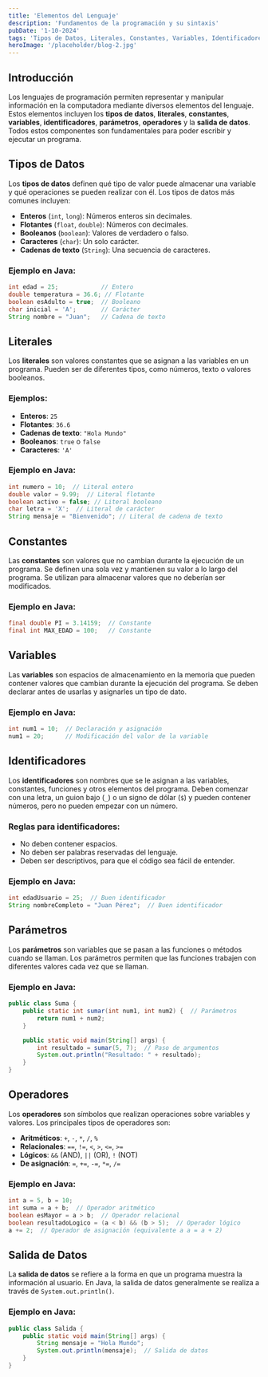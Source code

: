 ---
title: 'Elementos del Lenguaje'
description: 'Fundamentos de la programación y su sintaxis'
pubDate: '1-10-2024'
tags: 'Tipos de Datos, Literales, Constantes, Variables, Identificadores, Parámetros, Operadores, Salida de Datos, Programación, Java'
heroImage: '/placeholder/blog-2.jpg'
---

## Introducción

Los lenguajes de programación permiten representar y manipular información en la computadora mediante diversos elementos del lenguaje. Estos elementos incluyen los **tipos de datos**, **literales**, **constantes**, **variables**, **identificadores**, **parámetros**, **operadores** y la **salida de datos**. Todos estos componentes son fundamentales para poder escribir y ejecutar un programa.

## Tipos de Datos

Los **tipos de datos** definen qué tipo de valor puede almacenar una variable y qué operaciones se pueden realizar con él. Los tipos de datos más comunes incluyen:

- **Enteros** (`int`, `long`): Números enteros sin decimales.
- **Flotantes** (`float`, `double`): Números con decimales.
- **Booleanos** (`boolean`): Valores de verdadero o falso.
- **Caracteres** (`char`): Un solo carácter.
- **Cadenas de texto** (`String`): Una secuencia de caracteres.

### Ejemplo en Java:

```java
int edad = 25;            // Entero
double temperatura = 36.6; // Flotante
boolean esAdulto = true;  // Booleano
char inicial = 'A';       // Carácter
String nombre = "Juan";   // Cadena de texto
```

## Literales

Los **literales** son valores constantes que se asignan a las variables en un programa. Pueden ser de diferentes tipos, como números, texto o valores booleanos.

### Ejemplos:

- **Enteros**: `25`
- **Flotantes**: `36.6`
- **Cadenas de texto**: `"Hola Mundo"`
- **Booleanos**: `true` o `false`
- **Caracteres**: `'A'`

### Ejemplo en Java:

```java
int numero = 10;  // Literal entero
double valor = 9.99;  // Literal flotante
boolean activo = false; // Literal booleano
char letra = 'X';  // Literal de carácter
String mensaje = "Bienvenido"; // Literal de cadena de texto
```

## Constantes

Las **constantes** son valores que no cambian durante la ejecución de un programa. Se definen una sola vez y mantienen su valor a lo largo del programa. Se utilizan para almacenar valores que no deberían ser modificados.

### Ejemplo en Java:

```java
final double PI = 3.14159;  // Constante
final int MAX_EDAD = 100;   // Constante
```

## Variables

Las **variables** son espacios de almacenamiento en la memoria que pueden contener valores que cambian durante la ejecución del programa. Se deben declarar antes de usarlas y asignarles un tipo de dato.

### Ejemplo en Java:

```java
int num1 = 10;  // Declaración y asignación
num1 = 20;      // Modificación del valor de la variable
```

## Identificadores

Los **identificadores** son nombres que se le asignan a las variables, constantes, funciones y otros elementos del programa. Deben comenzar con una letra, un guion bajo (`_`) o un signo de dólar (`$`) y pueden contener números, pero no pueden empezar con un número.

### Reglas para identificadores:

- No deben contener espacios.
- No deben ser palabras reservadas del lenguaje.
- Deben ser descriptivos, para que el código sea fácil de entender.

### Ejemplo en Java:

```java
int edadUsuario = 25;  // Buen identificador
String nombreCompleto = "Juan Pérez";  // Buen identificador
```

## Parámetros

Los **parámetros** son variables que se pasan a las funciones o métodos cuando se llaman. Los parámetros permiten que las funciones trabajen con diferentes valores cada vez que se llaman.

### Ejemplo en Java:

```java
public class Suma {
    public static int sumar(int num1, int num2) {  // Parámetros
        return num1 + num2;
    }

    public static void main(String[] args) {
        int resultado = sumar(5, 7);  // Paso de argumentos
        System.out.println("Resultado: " + resultado);
    }
}
```

## Operadores

Los **operadores** son símbolos que realizan operaciones sobre variables y valores. Los principales tipos de operadores son:

- **Aritméticos**: `+`, `-`, `*`, `/`, `%`
- **Relacionales**: `==`, `!=`, `<`, `>`, `<=`, `>=`
- **Lógicos**: `&&` (AND), `||` (OR), `!` (NOT)
- **De asignación**: `=`, `+=`, `-=`, `*=`, `/=`

### Ejemplo en Java:

```java
int a = 5, b = 10;
int suma = a + b;  // Operador aritmético
boolean esMayor = a > b;  // Operador relacional
boolean resultadoLogico = (a < b) && (b > 5);  // Operador lógico
a += 2;  // Operador de asignación (equivalente a a = a + 2)
```

## Salida de Datos

La **salida de datos** se refiere a la forma en que un programa muestra la información al usuario. En Java, la salida de datos generalmente se realiza a través de `System.out.println()`.

### Ejemplo en Java:

```java
public class Salida {
    public static void main(String[] args) {
        String mensaje = "Hola Mundo";
        System.out.println(mensaje);  // Salida de datos
    }
}
```